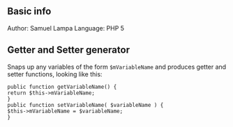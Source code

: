 == Basic info ==

Author: Samuel Lampa
Language: PHP 5

== Getter and Setter generator ==

Snaps up any variables of the form <code>$mVariableName</code> and produces getter and setter functions, looking like this:

<code>public function getVariableName() { </code><br>
<code>    return $this->mVariableName;</code><br>
<code>}</code><br>
<code>public function setVariableName( $variableName ) { </code><br>
<code>    $this->mVariableName = $variableName;</code><br>
<code>}</code><br>

